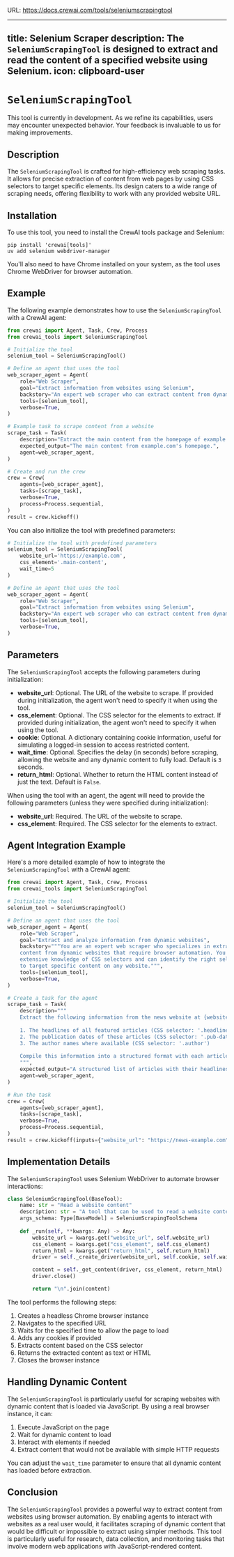 URL: https://docs.crewai.com/tools/seleniumscrapingtool

---
title: Selenium Scraper
description: The `SeleniumScrapingTool` is designed to extract and read the content of a specified website using Selenium.
icon: clipboard-user
---

# `SeleniumScrapingTool`

<Note>
    This tool is currently in development. As we refine its capabilities, users may encounter unexpected behavior. 
    Your feedback is invaluable to us for making improvements.
</Note>

## Description

The `SeleniumScrapingTool` is crafted for high-efficiency web scraping tasks. 
It allows for precise extraction of content from web pages by using CSS selectors to target specific elements. 
Its design caters to a wide range of scraping needs, offering flexibility to work with any provided website URL.

## Installation

To use this tool, you need to install the CrewAI tools package and Selenium:

```shell
pip install 'crewai[tools]'
uv add selenium webdriver-manager
```

You'll also need to have Chrome installed on your system, as the tool uses Chrome WebDriver for browser automation.

## Example

The following example demonstrates how to use the `SeleniumScrapingTool` with a CrewAI agent:

```python Code
from crewai import Agent, Task, Crew, Process
from crewai_tools import SeleniumScrapingTool

# Initialize the tool
selenium_tool = SeleniumScrapingTool()

# Define an agent that uses the tool
web_scraper_agent = Agent(
    role="Web Scraper",
    goal="Extract information from websites using Selenium",
    backstory="An expert web scraper who can extract content from dynamic websites.",
    tools=[selenium_tool],
    verbose=True,
)

# Example task to scrape content from a website
scrape_task = Task(
    description="Extract the main content from the homepage of example.com. Use the CSS selector 'main' to target the main content area.",
    expected_output="The main content from example.com's homepage.",
    agent=web_scraper_agent,
)

# Create and run the crew
crew = Crew(
    agents=[web_scraper_agent],
    tasks=[scrape_task],
    verbose=True,
    process=Process.sequential,
)
result = crew.kickoff()
```

You can also initialize the tool with predefined parameters:

```python Code
# Initialize the tool with predefined parameters
selenium_tool = SeleniumScrapingTool(
    website_url='https://example.com',
    css_element='.main-content',
    wait_time=5
)

# Define an agent that uses the tool
web_scraper_agent = Agent(
    role="Web Scraper",
    goal="Extract information from websites using Selenium",
    backstory="An expert web scraper who can extract content from dynamic websites.",
    tools=[selenium_tool],
    verbose=True,
)
```

## Parameters

The `SeleniumScrapingTool` accepts the following parameters during initialization:

- **website_url**: Optional. The URL of the website to scrape. If provided during initialization, the agent won't need to specify it when using the tool.
- **css_element**: Optional. The CSS selector for the elements to extract. If provided during initialization, the agent won't need to specify it when using the tool.
- **cookie**: Optional. A dictionary containing cookie information, useful for simulating a logged-in session to access restricted content.
- **wait_time**: Optional. Specifies the delay (in seconds) before scraping, allowing the website and any dynamic content to fully load. Default is `3` seconds.
- **return_html**: Optional. Whether to return the HTML content instead of just the text. Default is `False`.

When using the tool with an agent, the agent will need to provide the following parameters (unless they were specified during initialization):

- **website_url**: Required. The URL of the website to scrape.
- **css_element**: Required. The CSS selector for the elements to extract.

## Agent Integration Example

Here's a more detailed example of how to integrate the `SeleniumScrapingTool` with a CrewAI agent:

```python Code
from crewai import Agent, Task, Crew, Process
from crewai_tools import SeleniumScrapingTool

# Initialize the tool
selenium_tool = SeleniumScrapingTool()

# Define an agent that uses the tool
web_scraper_agent = Agent(
    role="Web Scraper",
    goal="Extract and analyze information from dynamic websites",
    backstory="""You are an expert web scraper who specializes in extracting 
    content from dynamic websites that require browser automation. You have 
    extensive knowledge of CSS selectors and can identify the right selectors 
    to target specific content on any website.""",
    tools=[selenium_tool],
    verbose=True,
)

# Create a task for the agent
scrape_task = Task(
    description="""
    Extract the following information from the news website at {website_url}:
    
    1. The headlines of all featured articles (CSS selector: '.headline')
    2. The publication dates of these articles (CSS selector: '.pub-date')
    3. The author names where available (CSS selector: '.author')
    
    Compile this information into a structured format with each article's details grouped together.
    """,
    expected_output="A structured list of articles with their headlines, publication dates, and authors.",
    agent=web_scraper_agent,
)

# Run the task
crew = Crew(
    agents=[web_scraper_agent],
    tasks=[scrape_task],
    verbose=True,
    process=Process.sequential,
)
result = crew.kickoff(inputs={"website_url": "https://news-example.com"})
```

## Implementation Details

The `SeleniumScrapingTool` uses Selenium WebDriver to automate browser interactions:

```python Code
class SeleniumScrapingTool(BaseTool):
    name: str = "Read a website content"
    description: str = "A tool that can be used to read a website content."
    args_schema: Type[BaseModel] = SeleniumScrapingToolSchema
    
    def _run(self, **kwargs: Any) -> Any:
        website_url = kwargs.get("website_url", self.website_url)
        css_element = kwargs.get("css_element", self.css_element)
        return_html = kwargs.get("return_html", self.return_html)
        driver = self._create_driver(website_url, self.cookie, self.wait_time)

        content = self._get_content(driver, css_element, return_html)
        driver.close()

        return "\n".join(content)
```

The tool performs the following steps:
1. Creates a headless Chrome browser instance
2. Navigates to the specified URL
3. Waits for the specified time to allow the page to load
4. Adds any cookies if provided
5. Extracts content based on the CSS selector
6. Returns the extracted content as text or HTML
7. Closes the browser instance

## Handling Dynamic Content

The `SeleniumScrapingTool` is particularly useful for scraping websites with dynamic content that is loaded via JavaScript. By using a real browser instance, it can:

1. Execute JavaScript on the page
2. Wait for dynamic content to load
3. Interact with elements if needed
4. Extract content that would not be available with simple HTTP requests

You can adjust the `wait_time` parameter to ensure that all dynamic content has loaded before extraction.

## Conclusion

The `SeleniumScrapingTool` provides a powerful way to extract content from websites using browser automation. By enabling agents to interact with websites as a real user would, it facilitates scraping of dynamic content that would be difficult or impossible to extract using simpler methods. This tool is particularly useful for research, data collection, and monitoring tasks that involve modern web applications with JavaScript-rendered content.
